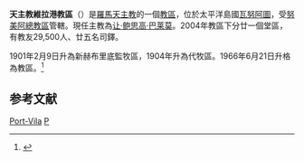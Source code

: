 {{Infobox Roman Catholic diocese
|Roman Catholic Diocese of = 天主教維拉港教區
|Latin name of diocese = Dioecesis Portus Vilensis
|image = 
|caption = 
|location = 
|territory = 
|population = 29,500
|rite = [[罗马礼|罗马礼]]
|patron = 
|province = [[天主教努美阿總教區|努美阿]]
|established = 1901年
|cathedral = [[聖心堂_(維拉港)|聖心堂]]
|co-cathedral =
|leadership = 主教
|website = 
|pope = 
|metropolitan = 
|ordinary = [[让·鲍思高·巴莱莫|让·鲍思高·巴莱莫]]
|coadjutor archbishop =
|coadjutor bishop =
|auxiliary =
|emeritus =
}}

'''天主教維拉港教區'''（{{lang-la|Dioecesis Portus Vilensis}}）是[[羅馬天主教|羅馬天主教]]的一個[[教區|教區]]，位於太平洋島國[[瓦努阿圖|瓦努阿圖]]，受[[天主教努美阿總教區|努美阿總教區]]管轄。現任主教為[[让·鲍思高·巴莱莫|让·鲍思高·巴莱莫]]。2004年教區下分廿一個堂區，有教友29,500人、廿五名司鐸。

1901年2月9日升為新赫布里底監牧區，1904年升為代牧區。1966年6月21日升格為教區。<ref name="dio">{{Cite web |url=http://www.vatican.va/holy_father/paul_vi/apost_constitutions/documents/hf_p-vi_apc_19660621_oceaniae_lt.html |title=升為總教區的宗座憲令 |access-date=2011-01-31 |archive-date=2014-02-03 |archive-url=https://web.archive.org/web/20140203121622/http://www.vatican.va/holy_father/paul_vi/apost_constitutions/documents/hf_p-vi_apc_19660621_oceaniae_lt.html |dead-url=no }}</ref>

==参考文献==
<div class="references-small">
<references></references>
</div>

{{太平洋天主教教區}}
[[Category:萬那杜天主教教區|Port-Vila]]
[[Category:太平洋主教團|P]]